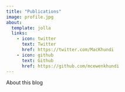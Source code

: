 ```yaml
---
title: "Publications"
image: profile.jpg
about:
  template: jolla
  links:
    - icon: twitter
      text: Twitter
      href: https://twitter.com/MacKhundi
    - icon: github
      text: Github
      href: https://github.com/mcewenkhundi
---
```


About this blog
